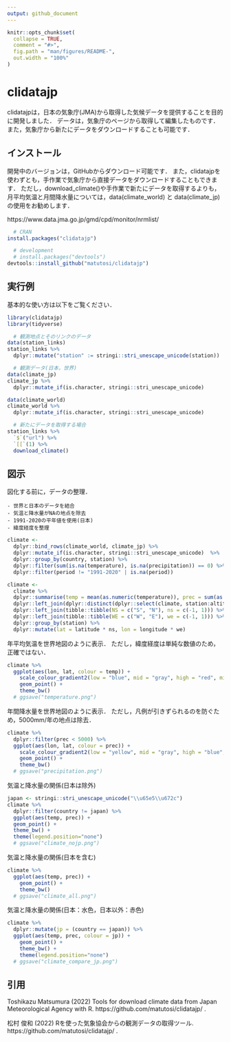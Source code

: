 ```yaml
---
output: github_document
---
```


```r
knitr::opts_chunk$set(
  collapse = TRUE,
  comment = "#>",
  fig.path = "man/figures/README-",
  out.width = "100%"
)
```

# clidatajp

<!-- badges: start -->
<!-- badges: end -->

clidatajpは，日本の気象庁(JMA)から取得した気候データを提供することを目的に開発しました．
データは，気象庁のページから取得して編集したものです．
また，気象庁から新たにデータをダウンロードすることも可能です．

## インストール

開発中のバージョンは，GitHubからダウンロード可能です．
また，clidatajpを使わずとも，手作業で気象庁から直接データをダウンロードすることもできます．
ただし，download_climate()や手作業で新たにデータを取得するよりも，月平均気温と月間降水量については，data(climate_world) と data(climate_jp)の使用をお勧めします．

https://www.data.jma.go.jp/gmd/cpd/monitor/nrmlist/

``` r
  # CRAN
install.packages("clidatajp")

  # development
  # install.packages("devtools")
devtools::install_github("matutosi/clidatajp")
```

## 実行例

基本的な使い方は以下をご覧ください．

```r
library(clidatajp)
library(tidyverse)

  # 観測地点とそのリンクのデータ
data(station_links)
station_links %>%
  dplyr::mutate("station" := stringi::stri_unescape_unicode(station))

  # 観測データ(日本，世界)
data(climate_jp)
climate_jp %>%
  dplyr::mutate_if(is.character, stringi::stri_unescape_unicode)

data(climate_world)
climate_world %>%
  dplyr::mutate_if(is.character, stringi::stri_unescape_unicode)

  # 新たにデータを取得する場合
station_links %>%
  `$`("url") %>%
  `[[`(1) %>%
  download_climate()
```


## 図示

図化する前に，データの整理．

    - 世界と日本のデータを結合   
    - 気温と降水量がNAの地点を除去   
    - 1991-2020の平年値を使用(日本)   
    - 緯度経度を整理   

```r
climate <- 
  dplyr::bind_rows(climate_world, climate_jp) %>%
  dplyr::mutate_if(is.character, stringi::stri_unescape_unicode)  %>%
  dplyr::group_by(country, station) %>%
  dplyr::filter(sum(is.na(temperature), is.na(precipitation)) == 0) %>%
  dplyr::filter(period != "1991-2020" | is.na(period))

climate <- 
  climate %>%
  dplyr::summarise(temp = mean(as.numeric(temperature)), prec = sum(as.numeric(precipitation))) %>%
  dplyr::left_join(dplyr::distinct(dplyr::select(climate, station:altitude))) %>%
  dplyr::left_join(tibble::tibble(NS = c("S", "N"), ns = c(-1, 1))) %>%
  dplyr::left_join(tibble::tibble(WE = c("W", "E"), we = c(-1, 1))) %>%
  dplyr::group_by(station) %>%
  dplyr::mutate(lat = latitude * ns, lon = longitude * we)
```


年平均気温を世界地図のように表示．
ただし，緯度経度は単純な数値のため，正確ではない．

```r
climate %>%
  ggplot(aes(lon, lat, colour = temp)) +
    scale_colour_gradient2(low = "blue", mid = "gray", high = "red", midpoint = 15) + 
    geom_point() + 
    theme_bw()
  # ggsave("temperature.png")
```


年間降水量を世界地図のように表示．
ただし，凡例が引きずられるのを防ぐため，5000mm/年の地点は除去．

```r
climate %>%
  dplyr::filter(prec < 5000) %>%
  ggplot(aes(lon, lat, colour = prec)) +
    scale_colour_gradient2(low = "yellow", mid = "gray", high = "blue", midpoint = 1500) + 
    geom_point() + 
    theme_bw()
  # ggsave("precipitation.png")
```


気温と降水量の関係(日本は除外)

```r
japan <- stringi::stri_unescape_unicode("\\u65e5\\u672c")
climate %>%
  dplyr::filter(country != japan) %>%
  ggplot(aes(temp, prec)) + 
  geom_point() + 
  theme_bw() + 
  theme(legend.position="none")
  # ggsave("climate_nojp.png")
```


気温と降水量の関係(日本を含む)

```r
climate %>%
  ggplot(aes(temp, prec)) + 
    geom_point() + 
    theme_bw()
  # ggsave("climate_all.png")
```


気温と降水量の関係(日本：水色，日本以外：赤色)

```r
climate %>%
  dplyr::mutate(jp = (country == japan)) %>%
  ggplot(aes(temp, prec, colour = jp)) + 
    geom_point() + 
    theme_bw() +
    theme(legend.position="none")
  # ggsave("climate_compare_jp.png")

```


## 引用

Toshikazu Matsumura (2022) Tools for download climate data from Japan Meteorological Agency with R. https://github.com/matutosi/clidatajp/ .

松村 俊和 (2022) Rを使った気象協会からの観測データの取得ツール. https://github.com/matutosi/clidatajp/ .
